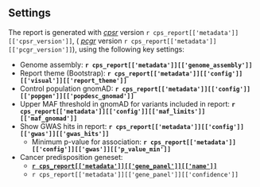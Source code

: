 ## Settings

The report is generated with _[cpsr](https://github.com/sigven/cpsr)_ version `r cps_report[['metadata']][['cpsr_version']]`, ( _[pcgr](https://github.com/sigven/pcgr)_ version `r cps_report[['metadata']][['pcgr_version']]`), using the following key settings:

* Genome assembly: __`r cps_report[['metadata']][['genome_assembly']]`__
* Report theme (Bootstrap): __`r cps_report[['metadata']][['config']][['visual']][['report_theme']]`__
* Control population gnomAD: __`r cps_report[['metadata']][['config']][['popgen']][['popdesc_gnomad']]`__
* Upper MAF threshold in gnomAD for variants included in report:  __`r cps_report[['metadata']][['config']][['maf_limits']][['maf_gnomad']]`__
* Show GWAS hits in report: __`r cps_report[['metadata']][['config']][['gwas']][['gwas_hits']]`__
    * Minimum p-value for association: __`r cps_report[['metadata']][['config']][['gwas']][['p_value_min']]`__
* Cancer predisposition geneset:
   *  __[`r cps_report[['metadata']][['gene_panel']][['name']]`](`r cps_report[['metadata']][['gene_panel']][['url']]`)__
   *  `r cps_report[['metadata']][['gene_panel']][['confidence']]`


